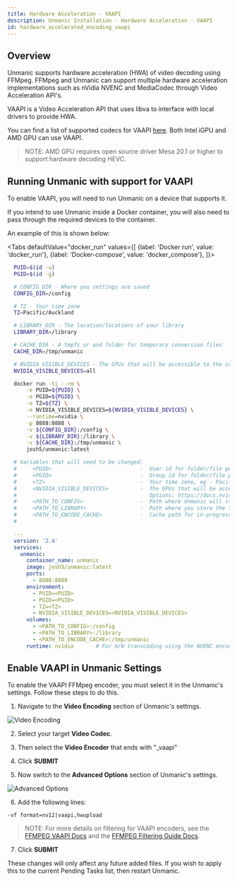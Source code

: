 ```yaml
---
title: Hardware Acceleration - VAAPI
description: Unmanic Installation - Hardware Acceleration - VAAPI
id: hardware_accelerated_encoding_vaapi
---
```


## Overview

Unmanic supports hardware acceleration (HWA) of video decoding using FFMpeg. FFMpeg and Unmanic can support multiple hardware acceleration implementations such as nVidia NVENC and MediaCodec through Video Acceleration API's.


VAAPI is a Video Acceleration API that uses libva to interface with local drivers to provide HWA.


You can find a list of supported codecs for VAAPI [here](https://wiki.archlinux.org/index.php/Hardware_video_acceleration#Comparison_tables).
Both Intel iGPU and AMD GPU can use VAAPI.

> NOTE:
> AMD GPU requires open source driver Mesa 20.1 or higher to support hardware decoding HEVC.



## Running Unmanic with support for VAAPI

To enable VAAPI, you will need to run Unmanic on a device that supports it.

If you intend to use Unmanic inside a Docker container, you will also need to pass through the required devices to the container.

An example of this is shown below:


<Tabs
defaultValue="docker_run"
values={[
{label: 'Docker run', value: 'docker_run'},
{label: 'Docker-compose', value: 'docker_compose'},
]}>
<TabItem value="docker_run">

  ```bash
    PUID=$(id -u)
    PGID=$(id -g)

    # CONFIG_DIR - Where you settings are saved
    CONFIG_DIR=/config

    # TZ - Your time zone
    TZ=Pacific/Auckland

    # LIBRARY_DIR - The location/locations of your library
    LIBRARY_DIR=/library

    # CACHE_DIR - A tmpfs or and folder for temporary conversion files
    CACHE_DIR=/tmp/unmanic

    # NVIDIA_VISIBLE_DEVICES - The GPUs that will be accessible to the container
    NVIDIA_VISIBLE_DEVICES=all

    docker run -ti --rm \
        -e PUID=${PUID} \
        -e PGID=${PGID} \
        -e TZ=${TZ} \
        -e NVIDIA_VISIBLE_DEVICES=${NVIDIA_VISIBLE_DEVICES} \
        --runtime=nvidia \
        -p 8888:8888 \
        -v ${CONFIG_DIR}:/config \
        -v ${LIBRARY_DIR}:/library \
        -v ${CACHE_DIR}:/tmp/unmanic \
        josh5/unmanic:latest
  ```

  </TabItem>
  <TabItem value="docker_compose">

  ```yaml
    # Variables that will need to be changed:
    #     <PUID>                            -  User id for folder/file permissions
    #     <PGID>                            -  Group id for folder/file permissions
    #     <TZ>                              -  Your time zone, eg - Pacific/Auckland
    #     <NVIDIA_VISIBLE_DEVICES>          -  The GPUs that will be accessible to the container
    #                                          Options: https://docs.nvidia.com/datacenter/cloud-native/container-toolkit/user-guide.html#gpu-enumeration
    #     <PATH_TO_CONFIG>                  -  Path where Unmanic will store config files
    #     <PATH_TO_LIBRARY>                 -  Path where you store the files that Unmanic will scan
    #     <PATH_TO_ENCODE_CACHE>            -  Cache path for in-progress encoding tasks
    #

    ---
    version: '2.4'
    services:
      unmanic:
        container_name: unmanic
        image: josh5/unmanic:latest
        ports:
          - 8888:8888
        environment:
          - PUID=<PUID>
          - PGID=<PGID>
          - TZ=<TZ>
          - NVIDIA_VISIBLE_DEVICES=<NVIDIA_VISIBLE_DEVICES>
        volumes:
          - <PATH_TO_CONFIG>:/config
          - <PATH_TO_LIBRARY>:/library
          - <PATH_TO_ENCODE_CACHE>:/tmp/unmanic
        runtime: nvidia       # For H/W transcoding using the NVENC encoder
  ```

  </TabItem>
</Tabs>


## Enable VAAPI in Unmanic Settings

To enable the VAAPI FFMpeg encoder, you must select it in the Unmanic's settings. Follow these steps to do this.

1. Navigate to the **Video Encoding** section of Unmanic's settings.

![Video Encoding](https://raw.githubusercontent.com/Josh5/unmanic/master/docs/images/settings-video-encoding.png)

2. Select your target **Video Codec**.

3. Then select the **Video Encoder** that ends with "_vaapi"

4. Click **SUBMIT**

5. Now switch to the **Advanced Options** section of Unmanic's settings.

![Advanced Options](https://raw.githubusercontent.com/Josh5/unmanic/master/docs/images/settings-advanced-options.png)

6. Add the following lines:

```
-vf format=nv12|vaapi,hwupload 
```
> NOTE: For more details on filtering for VAAPI encoders, see the [FFMPEG VAAPI Docs](https://trac.ffmpeg.org/wiki/Hardware/VAAPI)
> and the [FFMPEG Filtering Guide Docs](https://trac.ffmpeg.org/wiki/FilteringGuide).

7. Click **SUBMIT**

These changes will only affect any future added files. If you wish to apply this to the current Pending Tasks list, then restart Unmanic.

